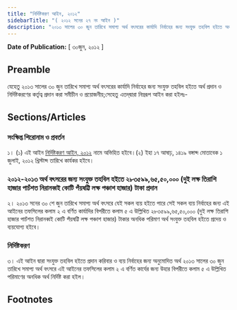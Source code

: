 ```yaml
---
title: "নির্দিষ্টকরণ আইন, ২০১২"
sidebarTitle: "( ২০১২ সনের ২৭ নং আইন )"
description: "২০১৩ সালের ৩০ জুন তারিখে সমাপ্য অর্থ বৎসরের কার্যাদি নির্বাহের জন্য সংযুক্ত তহবিল হইতে অর্থ প্রদান ও নির্দিষ্টকরণের কর্তৃত্ব প্রদানের উদ্দেশ্যে প্রণীত আইন"
---
```


**Date of Publication:** [ ৩০জুন, ২০১২ ]

## Preamble

যেহেতু ২০১৩ সালের ৩০ জুন তারিখে সমাপ্য অর্থ বৎসরের কার্যাদি নির্বাহের জন্য সংযুক্ত তহবিল হইতে অর্থ প্রদান ও নির্দিষ্টকরণের কর্তৃত্ব প্রদান করা সমীচীন ও প্রয়োজনীয়;সেহেতু এতদ্‌দ্বারা নিম্নরূপ আইন করা হইলঃ-

## Sections/Articles

### সংক্ষিপ্ত শিরোনাম ও প্রবর্তন

১। (১) এই আইন [নির্দিষ্টকরণ আইন, ২০১২](/act-1100.html "নির্দিষ্টকরণ আইন, ২০১২") নামে অভিহিত হইবে।(২) ইহা ১৭ আষাঢ়, ১৪১৯ বঙ্গাব্দ মোতাবেক ১ জুলাই, ২০১২ খ্রিস্টাব্দ তারিখে কার্যকর হইবে।

### ২০১২-২০১৩ অর্থ বৎসরের জন্য সংযুক্ত তহবিল হইতে ২৮৩৫৯৯,৬৫,৫০,০০০ (দুই লক্ষ তিরাশি হাজার পাচঁশত নিরানব্বই কোটি পঁয়ষট্টি লক্ষ পঞ্চাশ হাজার) টাকা প্রদান

২। ২০১৩ সনের ৩০ শে জুন তারিখে সমাপ্য অর্থ বৎসরে যেই সকল ব্যয় হইতে পারে সেই সকল ব্যয় নির্বাহের জন্য এই আইনের তফসিলের কলাম ২ এ বর্ণিত কার্যাদির বিপরীতে কলাম ৫ এ উল্লিখিত ২৮৩৫৯৯,৬৫,৫০,০০০ (দুই লক্ষ তিরাশি হাজার পাচঁশত নিরানব্বই কোটি পঁয়ষট্টি লক্ষ পঞ্চাশ হাজার) টাকার অনধিক পরিমাণ অর্থ সংযুক্ত তহবিল হইতে প্রদেয় ও ব্যয়যোগ্য হইবে।

### নির্দিষ্টকরণ

৩। এই আইন দ্বারা সংযুক্ত তহবিল হইতে প্রদান করিবার ও ব্যয় নির্বাহের জন্য অনুমোদিত অর্থ ২০১৩ সালের ৩০ জুন তারিখে সমাপ্য অর্থ বৎসরে এই আইনের তফসিলের কলাম ২ এ বর্ণিত কার্যের জন্য উহার বিপরীতে কলাম ৫ এ উল্লিখিত পরিমাণের অনধিক অর্থ নির্দিষ্ট করা হইল।

## Footnotes
